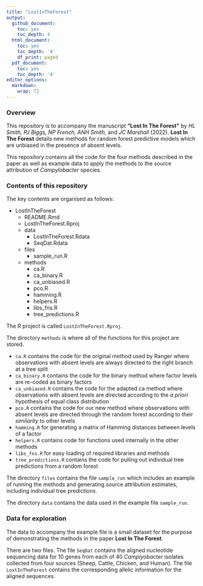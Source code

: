 ```yaml
---
title: "LostInTheForest"
output:
  github_document:
    toc: yes
    toc_depth: 4
  html_document:
    toc: yes
    toc_depth: '4'
    df_print: paged
  pdf_document:
    toc: yes
    toc_depth: '4'
editor_options:
  markdown:
    wrap: 72
---
```


### Overview

This repository is to accompany the manuscript **"Lost In The Forest"**
by *HL Smith, PJ Biggs, NP French, ANH Smith,* and *JC Marshall* (2022).
**Lost In The Forest** details new methods for random forest
predictive models which are unbiased in the presence of absent levels.

This repository contains all the code for the four methods described in
the paper as well as example data to apply the methods to the source
attribution of *Campylobacter* species.

### Contents of this repository

The key contents are organised as follows:

-   LostInTheForest
    -   README.Rmd
    -   LostInTheForest.Rproj
    -   data
        -   LostInTheForest.Rdata
        -   SeqDat.Rdata
    -   files
        -   sample_run.R
    -   methods
        -   ca.R
        -   ca_binary.R
        -   ca_unbiased.R
        -   pco.R
        -   hamming.R
        -   helpers.R
        -   libs_fns.R
        -   tree_predictions.R


The R project is called `LostInTheForest.Rproj`.


The directory `methods` is where all of the functions for this project
are stored.

-   `ca.R` contains the code for the original method used by Ranger
    where observations with absent levels are always directed to the
    right branch at a tree split
-   `ca_binary.R` contains the code for the binary method where factor
    levels are re-coded as binary factors
-   `ca_unbiased.R` contains the code for the adapted ca method where
    observations with absent levels are directed according to the *a
    priori* hypothesis of equal class distribution
-   `pco.R` contains the code for our new method where observations with
    absent levels are directed through the random forest according to
    their *similarity* to other levels
-   `hamming.R` for generating a matrix of Hamming distances between
    levels of a factor
-   `helpers.R` contains code for functions used internally in the other
    methods
-   `libs_fns.R` for easy loading of required libraries and methods
-   `tree_predictions.R` contains the code for pulling out individual
    tree predictions from a random forest


The directory `files` contains the file `sample_run` which includes an
example of running the methods and generating source attribution
estimates, including individual tree predictions.


The directory `data` contains the data used in the example file
`sample_run`.  

### Data for exploration

The data to accompany the example file is a small dataset for the purpose of demonstrating the methods in the paper **Lost In The Forest**.

There are two files. The file `SeqDat` contains the aligned nucleotide sequencing data for 10 genes from each of 40 *Camplyobacter* isolates collected from four sources (Sheep, Cattle, Chicken, and Human). The file `LostInTheForest` contains the corresponding allelic information for the aligned sequences.
